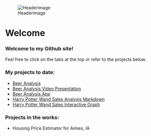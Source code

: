 ![Headerimage](https://user-images.githubusercontent.com/69697451/98739903-ca75ec80-236f-11eb-8339-f9c837f2bf1d.jpg)


# Welcome

### Welcome to my Github site!


Feel free to click on the tabs at the top or refer to the projects below.

### **My projects to date:**
- [Beer Analysis](https://justinehly.github.io/Case_Study_1_Knit.html)
- [Beer Analysis Video Presentation](https://www.youtube.com/watch?v=_ceMtZXqPQ8&feature=youtu.be)
- [Beer Analysis App](https://justindatascience2022.shinyapps.io/Shiny-Beer-App/?_ga=2.80532688.673731951.1604853073-107840330.1604589769)
- [Harry Potter Wand Sales Analysis Markdown](https://justinehly.github.io/Wand-Sales-in-Diagon-Alley.html)
- [Harry Potter Wand Sales Interactive Graph](https://justinehly.github.io/Wands%20Graphic.html)


### **Projects in the works:**
- Housing Price Estimator for Aimes, IA
